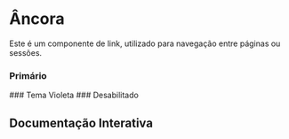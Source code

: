 

<Meta of={Story} />

# Âncora 

Este é um componente de link, utilizado para navegação entre páginas ou sessões.

### Primário
<Canvas of={Story.Primary} />
### Tema Violeta 
<Canvas of={Story.Violet} />
### Desabilitado 
<Canvas of={Story.Disabled} />

## Documentação Interativa 
<Primary />
<Controls />